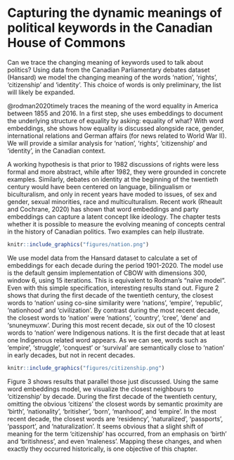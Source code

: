 # Capturing the dynamic meanings of political keywords in the Canadian House of Commons

Can we trace the changing meaning of keywords used to talk about politics? Using data from the Canadian Parliamentary debates dataset (Hansard) we model the changing meaning of the words ‘nation’, ‘rights’, ‘citizenship’ and ‘identity’. This choice of words is only preliminary, the list will likely be expanded. 

@rodman2020timely traces the meaning of the word equality in America between 1855 and 2016. In a first step, she uses embeddings to document the underlying structure of equality by asking: equality of what? With word embeddings, she shows how equality is discussed alongside race, gender, international relations and German affairs (for news related to World War II). We will provide a similar analysis for ‘nation’, ‘rights’, ‘citizenship’ and ‘identity’, in the Canadian context.

A working hypothesis is that prior to 1982 discussions of rights were less formal and more abstract, while after 1982, they were grounded in concrete examples. Similarly, debates on identity at the beginning of the twentieth century would have been centered on language, bilingualism or biculturalism, and only in recent years have moded to issues, of sex and gender, sexual minorities, race and multiculturalism. Recent work (Rheault and Cochrane, 2020) has shown that word embeddings and party embeddings can capture a latent concept like ideology. The chapter tests whether it is possible to measure the evolving meaning of concepts central in the history of Canadian politics. Two examples can help illustrate. 

```r
knitr::include_graphics("figures/nation.png")
```

We use model data  from the Hansard dataset to calculate a set of embeddings for each decade during the period 1901-2020. The model use is the default gensim implementation of CBOW with dimensions 300, window 6, using 15 iterations. This is equivalent to Rodman’s “naïve model”. Even with this simple specification, interesting results stand out. Figure 2 shows that during the first decade of the twentieth century, the closest words to ‘nation’ using co-sine similarity were ‘nations’, ‘empire’, ‘republic’, ‘nationhood’ and ‘civilization’. By contrast during the most recent decade, the closest words to ‘nation’ were ‘nations’, ‘country’, ‘cree’, ‘dene’ and ‘snuneymuxw’. During this most recent decade, six out of the 10 closest words to ‘nation’ were Indigenous nations. It is the first decade that at least one Indigenous related word appears. As we can see, words such as ‘empire’, ‘struggle’, ‘conquest’ or ‘survival’ are semantically close to ‘nation’ in early decades, but not in recent decades. 

```r
knitr::include_graphics("figures/citizenship.png")
```

Figure 3 shows results that parallel those just discussed. Using the same word embeddings model, we visualize the closest neighbours to ‘citizenship’ by decade. During the first decade of the twentieth century, omitting the obvious ‘citizens’ the closest words by semantic proximity are ‘birth’, ‘nationality’, ‘britisher’, ‘born’, ‘manhood’, and ‘empire’. In the most recent decade, the closest words are ‘residency’, ‘naturalized’, ‘passports’, ‘passport’, and ‘naturalization’. It seems obvious that a slight shift of meaning for the term ‘citizenship’ has occurred, from an emphasis on ‘birth’ and ‘britishness’, and even ‘maleness’. Mapping these changes, and when exactly they occurred historically, is one objective of this chapter.   
